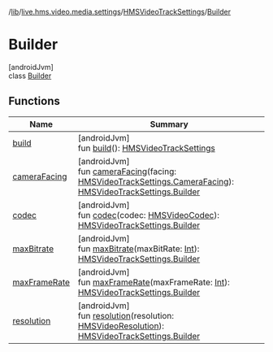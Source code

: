 /[lib](/api-reference/android/v2/home/content)/[live.hms.video.media.settings](../../index)/[HMSVideoTrackSettings](../index)/[Builder](index)

# Builder

[androidJvm]\
class [Builder](index)

## Functions

| Name                           | Summary                                                                                                                                                                                |
| ------------------------------ | -------------------------------------------------------------------------------------------------------------------------------------------------------------------------------------- |
| [build](build)                 | [androidJvm]<br />fun [build](build)(): [HMSVideoTrackSettings](../index)                                                                                                              |
| [cameraFacing](camera-facing)  | [androidJvm]<br />fun [cameraFacing](camera-facing)(facing: [HMSVideoTrackSettings.CameraFacing](../-camera-facing/index)): [HMSVideoTrackSettings.Builder](index)                     |
| [codec](codec)                 | [androidJvm]<br />fun [codec](codec)(codec: [HMSVideoCodec](../../../live.hms.video.media.codec/-h-m-s-video-codec/index)): [HMSVideoTrackSettings.Builder](index)                     |
| [maxBitrate](max-bitrate)      | [androidJvm]<br />fun [maxBitrate](max-bitrate)(maxBitRate: [Int](https://kotlinlang.org/api/latest/jvm/stdlib/kotlin/-int/index.html)): [HMSVideoTrackSettings.Builder](index)        |
| [maxFrameRate](max-frame-rate) | [androidJvm]<br />fun [maxFrameRate](max-frame-rate)(maxFrameRate: [Int](https://kotlinlang.org/api/latest/jvm/stdlib/kotlin/-int/index.html)): [HMSVideoTrackSettings.Builder](index) |
| [resolution](resolution)       | [androidJvm]<br />fun [resolution](resolution)(resolution: [HMSVideoResolution](../../-h-m-s-video-resolution/index)): [HMSVideoTrackSettings.Builder](index)                          |
